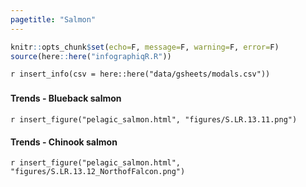 ```yaml
---
pagetitle: "Salmon"
---
```


```r
knitr::opts_chunk$set(echo=F, message=F, warning=F, error=F)
source(here::here("infographiqR.R"))
```

`r insert_info(csv = here::here("data/gsheets/modals.csv"))`


### {.tabset}

#### Trends - Blueback salmon

`r insert_figure("pelagic_salmon.html", "figures/S.LR.13.11.png")`

#### Trends - Chinook salmon

`r insert_figure("pelagic_salmon.html", "figures/S.LR.13.12_NorthofFalcon.png")`

